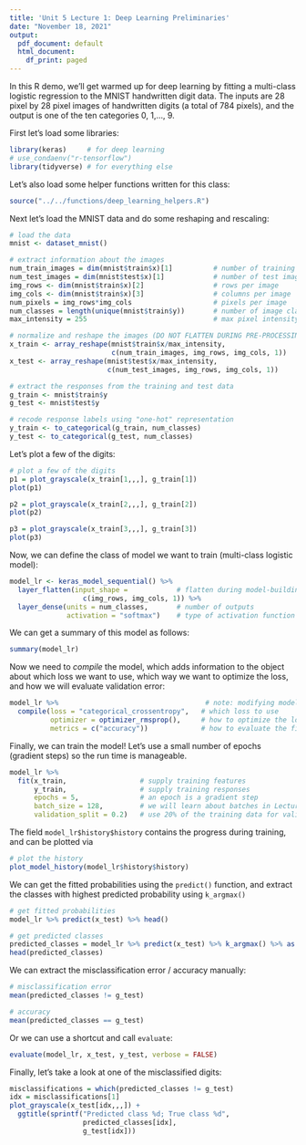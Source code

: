 ```yaml
---
title: 'Unit 5 Lecture 1: Deep Learning Preliminaries'
date: "November 18, 2021"
output:
  pdf_document: default
  html_document:
    df_print: paged
---
```


In this R demo, we'll get warmed up for deep learning by fitting a multi-class logistic regression to the MNIST handwritten digit data. The inputs are 28 pixel by 28 pixel images of handwritten digits (a total of 784 pixels), and the output is one of the ten categories 0, 1,..., 9. 

First let's load some libraries:
```r
library(keras)     # for deep learning
# use_condaenv("r-tensorflow")
library(tidyverse) # for everything else
```

Let's also load some helper functions written for this class:
```r
source("../../functions/deep_learning_helpers.R")
```

Next let's load the MNIST data and do some reshaping and rescaling:
```r
# load the data
mnist <- dataset_mnist()

# extract information about the images
num_train_images = dim(mnist$train$x)[1]          # number of training images
num_test_images = dim(mnist$test$x)[1]            # number of test images
img_rows <- dim(mnist$train$x)[2]                 # rows per image
img_cols <- dim(mnist$train$x)[3]                 # columns per image
num_pixels = img_rows*img_cols                    # pixels per image
num_classes = length(unique(mnist$train$y))       # number of image classes
max_intensity = 255                               # max pixel intensity

# normalize and reshape the images (DO NOT FLATTEN DURING PRE-PROCESSING)
x_train <- array_reshape(mnist$train$x/max_intensity, 
                         c(num_train_images, img_rows, img_cols, 1))
x_test <- array_reshape(mnist$test$x/max_intensity, 
                        c(num_test_images, img_rows, img_cols, 1))

# extract the responses from the training and test data
g_train <- mnist$train$y
g_test <- mnist$test$y

# recode response labels using "one-hot" representation
y_train <- to_categorical(g_train, num_classes)
y_test <- to_categorical(g_test, num_classes)
```

Let's plot a few of the digits:
```r
# plot a few of the digits
p1 = plot_grayscale(x_train[1,,,], g_train[1])
plot(p1)

p2 = plot_grayscale(x_train[2,,,], g_train[2])
plot(p2)

p3 = plot_grayscale(x_train[3,,,], g_train[3])
plot(p3)
```

Now, we can define the class of model we want to train (multi-class logistic model):
```r
model_lr <- keras_model_sequential() %>%
  layer_flatten(input_shape =            # flatten during model-building
                  c(img_rows, img_cols, 1)) %>% 
  layer_dense(units = num_classes,       # number of outputs
              activation = "softmax")    # type of activation function  
```

We can get a summary of this model as follows:
```r
summary(model_lr)
```

Now we need to *compile* the model, which adds information to the object about which loss we want to use, which way we want to optimize the loss, and how we will evaluate validation error:
```r
model_lr %>%                                    # note: modifying model_lr in place
  compile(loss = "categorical_crossentropy",   # which loss to use
          optimizer = optimizer_rmsprop(),     # how to optimize the loss
          metrics = c("accuracy"))             # how to evaluate the fit
```

Finally, we can train the model! Let's use a small number of epochs (gradient steps) so the run time is manageable.
```r
model_lr %>% 
  fit(x_train,                  # supply training features
      y_train,                  # supply training responses
      epochs = 5,               # an epoch is a gradient step
      batch_size = 128,         # we will learn about batches in Lecture 2
      validation_split = 0.2)   # use 20% of the training data for validation
```

The field `model_lr$history$history` contains the progress during training, and can be plotted via
```r
# plot the history
plot_model_history(model_lr$history$history)
```

We can get the fitted probabilities using the `predict()` function, and extract the classes with highest predicted probability using `k_argmax()`
```r
# get fitted probabilities
model_lr %>% predict(x_test) %>% head()

# get predicted classes
predicted_classes = model_lr %>% predict(x_test) %>% k_argmax() %>% as.integer() 
head(predicted_classes)
```

We can extract the misclassification error / accuracy manually:
```r
# misclassification error
mean(predicted_classes != g_test)

# accuracy
mean(predicted_classes == g_test)
```

Or we can use a shortcut and call `evaluate`:
```r
evaluate(model_lr, x_test, y_test, verbose = FALSE)
```

Finally, let's take a look at one of the misclassified digits:
```r
misclassifications = which(predicted_classes != g_test)
idx = misclassifications[1]
plot_grayscale(x_test[idx,,,]) +
  ggtitle(sprintf("Predicted class %d; True class %d", 
                  predicted_classes[idx],
                  g_test[idx]))
```